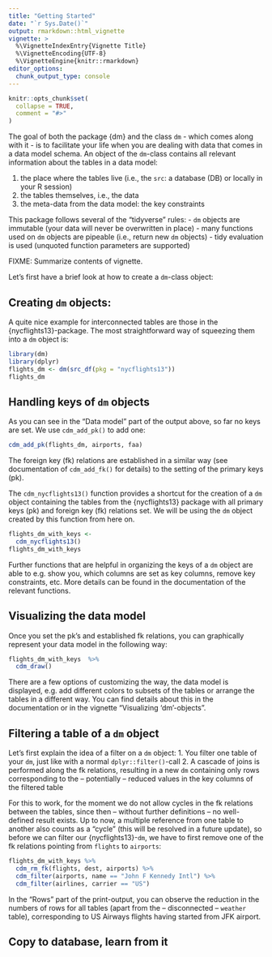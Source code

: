 ```yaml
---
title: "Getting Started"
date: "`r Sys.Date()`"
output: rmarkdown::html_vignette
vignette: >
  %\VignetteIndexEntry{Vignette Title}
  %\VignetteEncoding{UTF-8}
  %\VignetteEngine{knitr::rmarkdown}
editor_options: 
  chunk_output_type: console
---
```


```r
knitr::opts_chunk$set(
  collapse = TRUE,
  comment = "#>"
)
```

The goal of both the package {dm} and the class `dm` - which comes along with it - is to facilitate your life when you are dealing with data that comes in a data model schema.
An object of the `dm`-class contains all relevant information about the tables in a data model:

1. the place where the tables live (i.e., the `src`: a database (DB) or locally in your R session)
2. the tables themselves, i.e., the data
3. the meta-data from the data model: the key constraints

This package follows several of the "tidyverse" rules:
- `dm` objects are immutable (your data will never be overwritten in place)
- many functions used on `dm` objects are pipeable (i.e., return new `dm` objects)
- tidy evaluation is used (unquoted function parameters are supported)

FIXME: Summarize contents of vignette.

Let's first have a brief look at how to create a `dm`-class object:

## Creating `dm` objects:

A quite nice example for interconnected tables are those in the {nycflights13}-package.
The most straightforward way of squeezing them into a `dm` object is:

```r
library(dm)
library(dplyr)
flights_dm <- dm(src_df(pkg = "nycflights13"))
flights_dm
```


## Handling keys of `dm` objects {#kr}

As you can see in the "Data model" part of the output above, so far no keys are set.
We use `cdm_add_pk()` to add one:

```r
cdm_add_pk(flights_dm, airports, faa)
```

The foreign key (fk) relations are established in a similar way (see documentation of `cdm_add_fk()` for details) to the setting of the primary keys (pk).

The `cdm_nycflights13()` function provides a shortcut for the creation of a `dm` object containing the tables from the {nycflights13} package with all primary keys (pk) and foreign key (fk) relations set.
We will be using the `dm` object created by this function from here on.

```r
flights_dm_with_keys <- 
  cdm_nycflights13()
flights_dm_with_keys
```

Further functions that are helpful in organizing the keys of a `dm` object are able to e.g. show you, which columns are set as key columns, remove key constraints, etc.
More details can be found in the documentation of the relevant functions.

## Visualizing the data model

Once you set the pk's and established fk relations, you can graphically represent your data model in the following way:

```r
flights_dm_with_keys  %>% 
  cdm_draw()
```

There are a few options of customizing the way, the data model is displayed, e.g. add different colors to subsets of the tables or arrange the tables in a different way.
You can find details about this in the documentation or in the vignette "Visualizing 'dm'-objects".

## Filtering a table of a `dm` object {#filter}

Let's first explain the idea of a filter on a `dm` object:
1. You filter one table of your `dm`, just like with a normal `dplyr::filter()`-call
2. A cascade of joins is performed along the fk relations, resulting in a new `dm` containing only rows corresponding to the -- potentially -- reduced values in the key columns of the filtered table

For this to work, for the moment we do not allow cycles in the fk relations between the tables, since then -- without further definitions -- no well-defined result exists.
Up to now, a multiple reference from one table to another also counts as a "cycle" (this will be resolved in a future update), so before we can filter our {nycflights13}-`dm`, we have to first remove one of the fk relations pointing from `flights` to `airports`:

```r
flights_dm_with_keys %>% 
  cdm_rm_fk(flights, dest, airports) %>% 
  cdm_filter(airports, name == "John F Kennedy Intl") %>% 
  cdm_filter(airlines, carrier == "US")
```

In the "Rows" part of the print-output, you can observe the reduction in the numbers of rows for all tables (apart from the -- disconnected -- `weather` table), corresponding to  US Airways flights having started from JFK airport.

## Copy to database, learn from it

